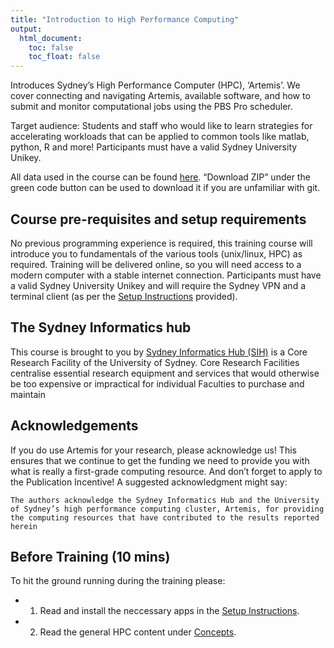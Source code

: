 ```yaml
---
title: "Introduction to High Performance Computing"
output:
  html_document:
    toc: false
    toc_float: false
---
```



Introduces Sydney’s High Performance Computer (HPC), ‘Artemis’. We cover connecting and navigating Artemis, available software, and how to submit and monitor computational jobs using the PBS Pro scheduler. 

Target audience: Students and staff who would like to learn strategies for accelerating workloads that can be applied to common tools like matlab, python, R and more! Participants must have a valid Sydney University Unikey.

All data used in the course can be found [here](https://github.com/kmarsyd/IntroHPCData/tree/main). "Download ZIP" under the green code button can be used to download it if you are unfamiliar with git. 


## Course pre-requisites and setup requirements

No previous programming experience is required, this training course will introduce you to fundamentals of the various tools (unix/linux, HPC) as required. Training will be delivered online, so you will need access to a modern computer with a stable internet connection. Participants must have a valid Sydney University Unikey and will require the Sydney VPN and a terminal client (as per the [Setup Instructions](./setup.html) provided).

## The Sydney Informatics hub

This course is brought to you by [Sydney Informatics Hub (SIH)](https://informatics.sydney.edu.au) is a Core Research Facility of the University of Sydney. Core Research Facilities centralise essential research equipment and services that would otherwise be too expensive or impractical for individual Faculties to purchase and maintain


## Acknowledgements

If you do use Artemis for your research, please acknowledge us! This ensures that we continue to get the funding we need to provide you with what is really a first-grade computing resource. And don’t forget to apply to the Publication Incentive! A suggested acknowledgment might say:

`The authors acknowledge the Sydney Informatics Hub and the University of Sydney’s high performance computing cluster, Artemis, for providing the computing resources that have contributed to the results reported herein`


## Before Training (10 mins)

To hit the ground running during the training please:

* 1. Read and install the neccessary apps in the [Setup Instructions](./setup.html).

* 2. Read the general HPC content under [Concepts](./notebooks/02_connect.qmd).


